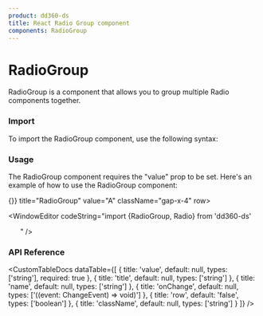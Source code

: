 ```yaml
---
product: dd360-ds
title: React Radio Group component
components: RadioGroup
---
```


# <span name="floating-nav">RadioGroup</span>

RadioGroup is a component that allows you to group multiple Radio components together.

### <span name="floating-nav">Import</span>

To import the RadioGroup component, use the following syntax:

<WindowEditor codeString="import { RadioGroup } from 'dd360-ds'" />
<WindowEditor codeString="import RadioGroup from 'dd360-ds/RadioGroup'" />

### <span name="floating-nav">Usage</span>

The RadioGroup component requires the "value" prop to be set. Here's an example of how to use the RadioGroup component:

<ContainerComponentDoc className="gap-y-2">
    <RadioGroup name="radio-buttons-group" onChange={() => {}} title="RadioGroup" value="A" className="gap-x-4" row>
        <Radio label="Lorem A" value="A" className="cursor-pointer -mb-0" />
        <Radio label="Lorem B" value="B" className="cursor-pointer -mb-0" />
    </RadioGroup>
</ContainerComponentDoc>

<WindowEditor
    codeString="import {RadioGroup, Radio} from 'dd360-ds'
    
<RadioGroup name='radio-buttons-group' title='RadioGroup' value='A' row>
    &nbsp;&nbsp;<Radio label='Lorem A' value='A' />
    &nbsp;&nbsp;<Radio label='Lorem B' value='B' />
</RadioGroup>
"
/>

### <span name="floating-nav">API Reference</span>

<CustomTableDocs
    dataTable={[
        { title: 'value', default: null, types: ['string'], required: true },
        { title: 'title', default: null, types: ['string'] },
        { title: 'name', default: null, types: ['string'] },
        { title: 'onChange', default: null, types: ['((event: ChangeEvent<HTMLInputElement>) => void)'] },
        { title: 'row', default: 'false', types: ['boolean'] },
        { title: 'className', default: null, types: ['string'] }
    ]}
/>

